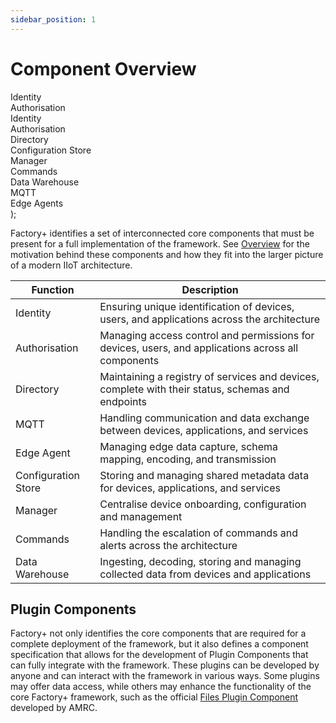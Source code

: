 ```yaml
---
sidebar_position: 1
---
```


# Component Overview

<div className="mb-10 mx-auto text-center w-full flex justify-center">
<div className="p-4 bg-brand dark:bg-brand-10 dark:text-brand w-[3vw] flex items-center justify-end text-white" style={{writingMode: "vertical-lr"}}>Identity</div>
<div className="flex flex-col">
<div className="p-4 bg-brand dark:bg-brand-10 dark:text-brand h-[3vw]"></div>
<div className="p-4 bg-brand-80 dark:bg-brand-40 dark:text-brand flex-1 mt-2 ml-2 w-[3vw] flex items-center justify-end text-white" style={{writingMode: "vertical-lr"}}>Authorisation</div>
</div>
<div className="grid grid-cols-5 gap-2">
<div className="p-4 bg-brand dark:bg-brand-10 dark:text-brand col-span-full h-[3vw] flex items-center justify-end text-white">Identity</div>
<div className="p-4 bg-brand-80 dark:bg-brand-40 dark:text-brand col-span-full h-[3vw] flex items-center justify-end text-white">Authorisation</div>
<div className="p-4 bg-brand-20 dark:bg-brand-90 dark:text-white text-brand flex items-center justify-center ml-2">Directory</div>
<div className="p-4 bg-brand-20 dark:bg-brand-90 dark:text-white text-brand flex items-center justify-center">Configuration Store</div>
<div className="p-4 bg-brand-20 dark:bg-brand-90 dark:text-white text-brand flex items-center justify-center">Manager</div>
<div className="p-4 bg-brand-20 dark:bg-brand-90 dark:text-white text-brand flex items-center justify-center">Commands</div>
<div className="p-4 bg-brand-20 dark:bg-brand-90 dark:text-white text-brand flex items-center justify-center">Data Warehouse</div>
<div className="p-4 bg-brand-20 dark:bg-brand-90 dark:text-white text-brand flex items-center justify-center col-span-full ml-2">MQTT</div>
<div className="p-4 bg-brand-20 dark:bg-brand-90 dark:text-white text-brand flex items-center justify-center col-span-full ml-2">Edge Agents</div>
</div>
</div>
);


Factory+ identifies a set of interconnected core components that must be present for a full implementation of the framework. See [Overview](../overview) for the motivation behind these components and how they fit into the larger picture of a modern IIoT architecture.

<ComponentOverview/>

| Function            | Description                                                                                        |
|---------------------|----------------------------------------------------------------------------------------------------|
| Identity            | Ensuring unique identification of devices, users, and applications across the architecture         |
| Authorisation       | Managing access control and permissions for devices, users, and applications across all components |
| Directory           | Maintaining a registry of services and devices, complete with their status, schemas and endpoints  |
| MQTT                | Handling communication and data exchange between devices, applications, and services               |
| Edge Agent          | Managing edge data capture, schema mapping, encoding, and transmission                             |
| Configuration Store | Storing and managing shared metadata data for devices, applications, and services                  |
| Manager             | Centralise device onboarding, configuration and management                                         |
| Commands            | Handling the escalation of commands and alerts across the architecture                             |
| Data Warehouse      | Ingesting, decoding, storing and  managing collected data from devices and applications            |

## Plugin Components

Factory+ not only identifies the core components that are required for a complete deployment of the framework, but it also defines a component specification that allows for the development of Plugin Components that can fully integrate with the framework. These plugins can be developed by anyone and can interact with the framework in various ways. Some plugins may offer data access, while others may enhance the functionality of the core Factory+ framework, such as the official [Files Plugin Component](https://github.com/AMRC-FactoryPlus/acs-files) developed by AMRC.
